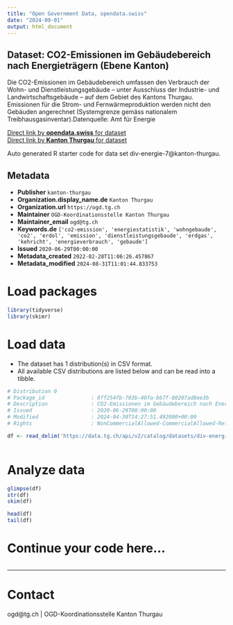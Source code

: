 ```yaml
---
title: "Open Government Data, opendata.swiss"
date: "2024-09-01"
output: html_document
---
```


## Dataset: CO2-Emissionen im Gebäudebereich nach Energieträgern (Ebene Kanton)

Die CO2-Emissionen im Gebäudebereich umfassen den Verbrauch der Wohn- und Dienstleistungsgebäude – unter Ausschluss der Industrie- und Landwirtschaftsgebäude – auf dem Gebiet des Kantons Thurgau. Emissionen für die Strom- und Fernwärmeproduktion werden nicht den Gebäuden angerechnet (Systemgrenze gemäss nationalem Treibhausgasinventar).Datenquelle: Amt für Energie

[Direct link by **opendata.swiss** for dataset](https://opendata.swiss/de/dataset/co2-emissionen-im-gebaudebereich-nach-energietragern-ebene-kanton)<br>
[Direct link by **Kanton Thurgau** for dataset](https://data.tg.ch/explore/dataset/div-energie-7/)

Auto generated R starter code for data set div-energie-7@kanton-thurgau.

## Metadata

- **Publisher** `kanton-thurgau`
- **Organization.display_name.de** `Kanton Thurgau`
- **Organization.url** `https://ogd.tg.ch`
- **Maintainer** `OGD-Koordinationsstelle Kanton Thurgau`
- **Maintainer_email** `ogd@tg.ch`
- **Keywords.de** `['co2-emission', 'energiestatistik', 'wohngebaude', 'co2', 'erdol', 'emission', 'dienstleistungsgebaude', 'erdgas', 'kehricht', 'energieverbrauch', 'gebaude']`
- **Issued** `2020-06-29T00:00:00`
- **Metadata_created** `2022-02-28T11:06:26.457867`
- **Metadata_modified** `2024-08-31T11:01:44.833753`


# Load packages

```r

library(tidyverse)
library(skimr)

```

# Load data

-   The dataset has 1 distribution(s) in CSV format.
-   All available CSV distributions are listed below and can be read into a tibble.

```r

# Distribution 0
# Package_id               : 8ff254fb-703b-40fa-bb7f-80207ad8ee3b
# Description              : CO2-Emissionen im Gebäudebereich nach Energieträgern (Ebene Kanton) (csv)
# Issued                   : 2020-06-29T00:00:00
# Modified                 : 2024-04-30T14:27:51.492000+00:00
# Rights                   : NonCommercialAllowed-CommercialAllowed-ReferenceRequired

df <- read_delim('https://data.tg.ch/api/v2/catalog/datasets/div-energie-7/exports/csv?use_labels=true')



```

# Analyze data

```r

glimpse(df)
str(df)
skim(df)

head(df)
tail(df)

```

# Continue your code here...

```r

```

------------------------------------------------------------------------

# Contact

ogd@tg.ch | OGD-Koordinationsstelle Kanton Thurgau
